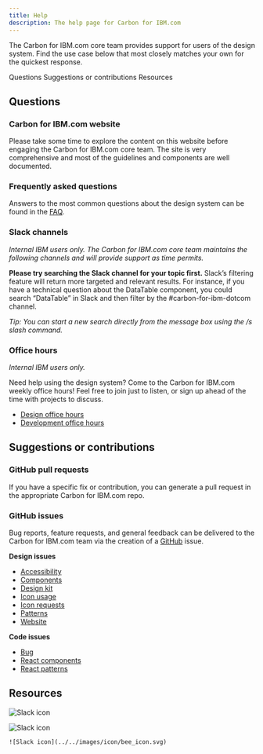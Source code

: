 ```yaml
---
title: Help
description: The help page for Carbon for IBM.com
---
```


<PageDescription>

The Carbon for IBM.com core team provides support for users of the design system. Find the use case below that most closely matches your own for the quickest response.

</PageDescription>

<AnchorLinks>

<AnchorLink>Questions</AnchorLink>
<AnchorLink>Suggestions or contributions</AnchorLink>
<AnchorLink>Resources</AnchorLink>

</AnchorLinks>

## Questions

### Carbon for IBM.com website

Please take some time to explore the content on this website before engaging the Carbon for IBM.com core team. The site is very comprehensive and most of the guidelines and components are well documented.

### Frequently asked questions

Answers to the most common questions about the design system can be found in the [FAQ](/help/faqs).

### Slack channels

_Internal IBM users only. The Carbon for IBM.com core team maintains the following channels and will provide support as time permits._

**Please try searching the Slack channel for your topic first.** Slack’s filtering feature will return more targeted and relevant results. For instance, if you have a technical question about the DataTable component, you could search “DataTable” in Slack and then filter by the #carbon-for-ibm-dotcom channel.

_Tip: You can start a new search directly from the message box using the /s slash command._

### Office hours

_Internal IBM users only._

Need help using the design system? Come to the Carbon for IBM.com weekly office hours! Feel free to join just to listen, or sign up ahead of the time with projects to discuss.

- [Design office hours](https://ec.yourlearning.ibm.com/w3/event/10289722)
- [Development office hours](https://ec.yourlearning.ibm.com/w3/event/10289727)

## Suggestions or contributions

### GitHub pull requests

If you have a specific fix or contribution, you can generate a pull request in the appropriate Carbon for IBM.com repo.

### GitHub issues

Bug reports, feature requests, and general feedback can be delivered to the Carbon for IBM.com team via the creation of a [GitHub](https://github.com/carbon-design-system/carbon-for-ibm-dotcom/issues/new/choose) issue.

**Design issues**

- [Accessibility](https://github.com/carbon-design-system/carbon-for-ibm-dotcom/issues/new/choose)
- [Components](https://github.com/carbon-design-system/carbon-for-ibm-dotcom/issues/new/choose)
- [Design kit](https://github.com/carbon-design-system/carbon-for-ibm-dotcom-design-kit/issues/new)
- [Icon usage](https://github.com/carbon-design-system/carbon-for-ibm-dotcom/issues/new/choose)
- [Icon requests](https://github.com/carbon-design-system/carbon-icons/issues/new)
- [Patterns](https://github.com/carbon-design-system/carbon-for-ibm-dotcom/issues/new/choose)
- [Website](https://github.com/carbon-design-system/carbon-for-ibm-dotcom-website/issues/new/choose)

**Code issues**

- [Bug](https://github.com/carbon-design-system/carbon-for-ibm-dotcom/issues/new?labels=bug&template=bug_report.md)
- [React components](https://github.com/carbon-design-system/carbon-for-ibm-dotcom/issues/new/choose)
- [React patterns](https://github.com/carbon-design-system/carbon-for-ibm-dotcom/issues/new/choose)

## Resources

<Row className="resource-card-group">
<Column colMd={4} colLg={4} noGutterSm>
    <ResourceCard
      subTitle="For coding and designing questions: #carbon-for-ibm-dotcom"
      aspectRatio="2:1"
      actionIcon="launch"
      href="https://ibm-studios.slack.com/archives/C2PLX8GQ6"
      >

![Slack icon](../../images/icon/slack-mark.svg)

  </ResourceCard>
</Column>
<Column colMd={4} colLg={4} noGutterSm>
    <ResourceCard
      subTitle="Design Office Hours"
      aspectRatio="2:1"
      actionIcon="launch"
      href="https://ec.yourlearning.ibm.com/w3/event/10289722"
      >

![Slack icon](../../images/icon/bee_icon.svg)

  </ResourceCard>
</Column>
<Column colMd={4} colLg={4} noGutterSm>
    <ResourceCard
      subTitle="Development Office Hours"
      aspectRatio="2:1"
      actionIcon="launch"
      href="https://ec.yourlearning.ibm.com/w3/event/10289727"
      >

    ![Slack icon](../../images/icon/bee_icon.svg)

  </ResourceCard>
</Column>
</Row>
